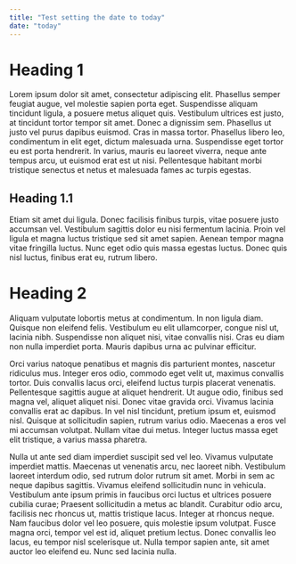 ```yaml
---
title: "Test setting the date to today"
date: "today"
---
```


# Heading 1

Lorem ipsum dolor sit amet, consectetur adipiscing elit. Phasellus semper feugiat augue, vel molestie sapien porta eget. Suspendisse aliquam tincidunt ligula, a posuere metus aliquet quis. Vestibulum ultrices est justo, at tincidunt tortor tempor sit amet. Donec a dignissim sem. Phasellus ut justo vel purus dapibus euismod. Cras in massa tortor. Phasellus libero leo, condimentum in elit eget, dictum malesuada urna. Suspendisse eget tortor eu est porta hendrerit. In varius, mauris eu laoreet viverra, neque ante tempus arcu, ut euismod erat est ut nisi. Pellentesque habitant morbi tristique senectus et netus et malesuada fames ac turpis egestas.

## Heading 1.1

Etiam sit amet dui ligula. Donec facilisis finibus turpis, vitae posuere justo accumsan vel. Vestibulum sagittis dolor eu nisi fermentum lacinia. Proin vel ligula et magna luctus tristique sed sit amet sapien. Aenean tempor magna vitae fringilla luctus. Nunc eget odio quis massa egestas luctus. Donec quis nisl luctus, finibus erat eu, rutrum libero.

# Heading 2

Aliquam vulputate lobortis metus at condimentum. In non ligula diam. Quisque non eleifend felis. Vestibulum eu elit ullamcorper, congue nisl ut, lacinia nibh. Suspendisse non aliquet nisi, vitae convallis nisi. Cras eu diam non nulla imperdiet porta. Mauris dapibus urna ac pulvinar efficitur.

Orci varius natoque penatibus et magnis dis parturient montes, nascetur ridiculus mus. Integer eros odio, commodo eget velit ut, maximus convallis tortor. Duis convallis lacus orci, eleifend luctus turpis placerat venenatis. Pellentesque sagittis augue at aliquet hendrerit. Ut augue odio, finibus sed magna vel, aliquet aliquet nisi. Donec vitae gravida orci. Vivamus lacinia convallis erat ac dapibus. In vel nisl tincidunt, pretium ipsum et, euismod nisl. Quisque at sollicitudin sapien, rutrum varius odio. Maecenas a eros vel mi accumsan volutpat. Nullam vitae dui metus. Integer luctus massa eget elit tristique, a varius massa pharetra.

Nulla ut ante sed diam imperdiet suscipit sed vel leo. Vivamus vulputate imperdiet mattis. Maecenas ut venenatis arcu, nec laoreet nibh. Vestibulum laoreet interdum odio, sed rutrum dolor rutrum sit amet. Morbi in sem ac neque dapibus sagittis. Vivamus eleifend sollicitudin nunc in vehicula. Vestibulum ante ipsum primis in faucibus orci luctus et ultrices posuere cubilia curae; Praesent sollicitudin a metus ac blandit. Curabitur odio arcu, facilisis nec rhoncus ut, mattis tristique lacus. Integer at rhoncus neque. Nam faucibus dolor vel leo posuere, quis molestie ipsum volutpat. Fusce magna orci, tempor vel est id, aliquet pretium lectus. Donec convallis leo lacus, eu tempor nisl scelerisque ut. Nulla tempor sapien ante, sit amet auctor leo eleifend eu. Nunc sed lacinia nulla.